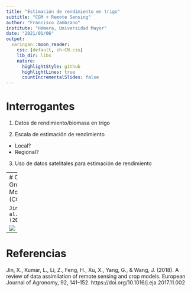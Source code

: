 ```yaml
---
title: "Estimación de rendimiento en trigo"
subtitle: "CGM + Remote Sensing"
author: "Francisco Zambrano"
institute: "Hémera, Universidad Mayor"
date: "2021/01/06"
output:
  xaringan::moon_reader:
    css: [default, zh-CN.css]
    lib_dir: libs
    nature:
      highlightStyle: github
      highlightLines: true
      countIncrementalSlides: false
---
```


# Interrogantes 

1. Datos de rendimiento/biomasa en trigo

2. Escala de estimación de rendimiento

  - Local?
  - Regional?
  
3. Uso de datos satelitales para estimación de rendimiento

---
# Crop Growth Models (CGM)

`Jin et al. (2018)`

![](figs/CGMs.png)

---
# Referencias

Jin, X., Kumar, L., Li, Z., Feng, H., Xu, X., Yang, G., & Wang, J. (2018). A review of data assimilation of remote sensing and crop models. European Journal of Agronomy, 92, 141–152. https://doi.org/10.1016/j.eja.2017.11.002


